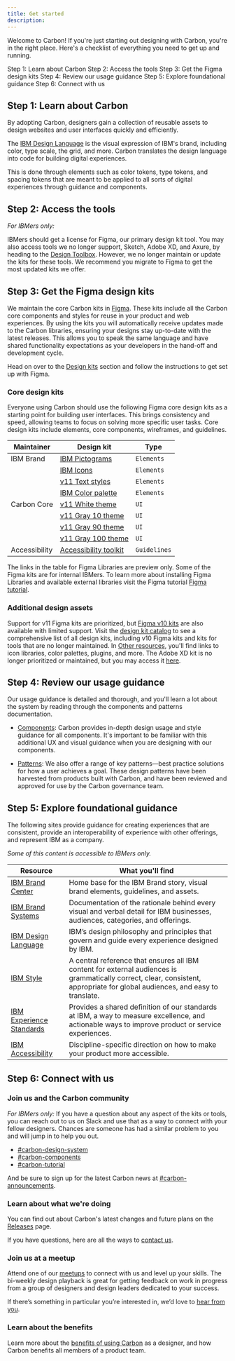 ```yaml
---
title: Get started
description:
---
```


<PageDescription>

Welcome to Carbon! If you're just starting out designing with Carbon, you're in
the right place. Here's a checklist of everything you need to get up and
running.

</PageDescription>

<AnchorLinks>

<AnchorLink>Step 1: Learn about Carbon</AnchorLink>
<AnchorLink>Step 2: Access the tools</AnchorLink>
<AnchorLink>Step 3: Get the Figma design kits</AnchorLink>
<AnchorLink>Step 4: Review our usage guidance</AnchorLink>
<AnchorLink>Step 5: Explore foundational guidance</AnchorLink>
<AnchorLink>Step 6: Connect with us</AnchorLink>

</AnchorLinks>

## Step 1: Learn about Carbon

By adopting Carbon, designers gain a collection of reusable assets to design
websites and user interfaces quickly and efficiently.

The [IBM Design Language](https://www.ibm.com/design/language/) is the visual
expression of IBM's brand, including color, type scale, the grid, and more.
Carbon translates the design language into code for building digital
experiences.

This is done through elements such as color tokens, type tokens, and spacing
tokens that are meant to be applied to all sorts of digital experiences through
guidance and components.

## Step 2: Access the tools

_For IBMers only:_

IBMers should get a license for Figma, our primary design kit tool. You may also
access tools we no longer support, Sketch, Adobe XD, and Axure, by heading to
the [Design Toolbox](https://w3.ibm.com/design/toolbox/). However, we no longer
maintain or update the kits for these tools. We recommend you migrate to Figma
to get the most updated kits we offer.

<Row className="resource-card-group">

<Column colLg={4} colMd={4} noGutterSm>
  <ResourceCard
    subTitle="Get Figma"
    href="https://w3.ibm.com/design/toolbox/?&_ga=2.49792614.1500760159.1682969477-2020417520.1680805833#/ui-design-tools/figma/README"
    actionIcon="launch">
    <MdxIcon name="figma" />
  </ResourceCard>
</Column>
</Row>

## Step 3: Get the Figma design kits

We maintain the core Carbon kits in [Figma](/designing/kits/figma). These kits
include all the Carbon core components and styles for reuse in your product and
web experiences. By using the kits you will automatically receive updates made
to the Carbon libraries, ensuring your designs stay up-to-date with the latest
releases. This allows you to speak the same language and have shared
functionality expectations as your developers in the hand-off and development
cycle.

Head on over to the [Design kits](/designing/kits/figma) section and follow the
instructions to get set up with Figma.

### Core design kits

Everyone using Carbon should use the following Figma core design kits as a
starting point for building user interfaces. This brings consistency and speed,
allowing teams to focus on solving more specific user tasks. Core design kits
include elements, core components, wireframes, and guidelines.

| Maintainer    | Design kit                                                                                                                     | Type         |
| ------------- | ------------------------------------------------------------------------------------------------------------------------------ | ------------ |
| IBM Brand     | [IBM Pictograms](https://www.figma.com/community/file/1089047716352012639/Pictograms---IBM-Design-Language)                    | `Elements`   |
|               | [IBM Icons](https://www.figma.com/community/file/1089055340263947620/Icons---IBM-Design-Language)                              | `Elements`   |
|               | [v11 Text styles](https://www.figma.com/community/file/1127113732861637625/(v11)-Text-Styles---IBM-Design-Language)            | `Elements`   |
|               | [IBM Color palette](https://www.figma.com/community/file/1089055766693968230/Color-Styles---IBM-Design-Language)               | `Elements`   |
| Carbon Core   | [v11 White theme](https://www.figma.com/community/file/1157761560874207208/(v11)-White-Theme---Carbon-Design-System)           | `UI`         |
|               | [v11 Gray 10 theme](https://www.figma.com/community/file/1157763433354586090/(v11)-Gray-10-Theme---Carbon-Design-System)       | `UI`         |
|               | [v11 Gray 90 theme](https://www.figma.com/community/file/1157763622355802091/(v11)-Gray-90-Theme---Carbon-Design-System)       | `UI`         |
|               | [v11 Gray 100 theme](https://www.figma.com/community/file/1157763881353486317/(v11)-Gray-100-Theme---Carbon-Design-System)     | `UI`         |
| Accessibility | [Accessibility toolkit](https://www.figma.com/community/file/1118184491812988116/IBM-Accessibility-Design-Kit)                 | `Guidelines` |

The links in the table for Figma Libraries are preview only. Some of the Figma
kits are for internal IBMers. To learn more about installing Figma Libraries and
available external libraries visit the Figma tutorial
[Figma tutorial](/designing/kits/figma).

### Additional design assets

Support for v11 Figma kits are prioritized, but
[Figma v10 kits](https://next.carbondesignsystem.com/design-kits?q=v10&tool[]=figma)
are also available with limited support. Visit the
[design kit catalog](https://next.carbondesignsystem.com/design-kits) to see a
comprehensive list of all design kits, including v10 Figma kits and kits for
tools that are no longer maintained. In
[Other resources](/designing/design-resources/), you'll find links to icon
libraries, color palettes, plugins, and more. The Adobe XD kit is no longer
prioritized or maintained, but you may access it
[here](https://github.com/IBM/design-kit/tree/master/Adobe%20XD).

## Step 4: Review our usage guidance

Our usage guidance is detailed and thorough, and you'll learn a lot about the
system by reading through the components and patterns documentation.

- [Components](/components/overview): Carbon provides in-depth design usage and
  style guidance for all components. It's important to be familiar with this
  additional UX and visual guidance when you are designing with our components.

- [Patterns](/patterns/overview): We also offer a range of key patterns—best
  practice solutions for how a user achieves a goal. These design patterns have
  been harvested from products built with Carbon, and have been reviewed and
  approved for use by the Carbon governance team.

## Step 5: Explore foundational guidance

The following sites provide guidance for creating experiences that are
consistent, provide an interoperability of experience with other offerings, and
represent IBM as a company.

_Some of this content is accessible to IBMers only._

| **Resource**                                                                                                                | **What you'll find**                                                                                                                                                          |
| --------------------------------------------------------------------------------------------------------------------------- | ----------------------------------------------------------------------------------------------------------------------------------------------------------------------------- |
| [IBM Brand Center](https://www.ibm.com/brand/)                                                                              | Home base for the IBM Brand story, visual brand elements, guidelines, and assets.                                                                                             |
| [IBM Brand Systems](https://www.ibm.com/brand/experience-guides)                                                            | Documentation of the rationale behind every visual and verbal detail for IBM businesses, audiences, categories, and offerings.                                                |
| [IBM Design Language](https://www.ibm.com/design/language/)                                                                 | IBM’s design philosophy and principles that govern and guide every experience designed by IBM.                                                                                |
| [IBM Style](https://ibmdocs-test.mybluemix.net/docs/en/ibm-style?_ga=2.139068405.716538948.1649782752-687898146.1623775061) | A central reference that ensures all IBM content for external audiences is grammatically correct, clear, consistent, appropriate for global audiences, and easy to translate. |
| [IBM Experience Standards](https://w3.ibm.com/design/experience-standards/)                                                 | Provides a shared definition of our standards at IBM, a way to measure excellence, and actionable ways to improve product or service experiences.                             |
| [IBM Accessibility](https://www.ibm.com/able/)                                                                              | Discipline-specific direction on how to make your product more accessible.                                                                                                    |

## Step 6: Connect with us

### Join us and the Carbon community

_For IBMers only:_ If you have a question about any aspect of the kits or tools,
you can reach out to us on Slack and use that as a way to connect with your
fellow designers. Chances are someone has had a similar problem to you and will
jump in to help you out.

- [#carbon-design-system](https://ibm-studios.slack.com/messages/C0M053VPT/)
- [#carbon-components](https://ibm-studios.slack.com/archives/C046Y0YUD)
- [#carbon-tutorial](https://ibm-studios.slack.com/archives/CJUGA7P6H)

And be sure to sign up for the latest Carbon news at
[#carbon-announcements](https://ibm-studios.slack.com/archives/CJ35H36MP).

### Learn about what we're doing

You can find out about Carbon's latest changes and future plans on the
[Releases](/all-about-carbon/releases/) page.

If you have questions, here are all the ways to [contact us](/help/contact-us).

### Join us at a meetup

Attend one of our [meetups](/whats-happening/meetups) to connect with us and
level up your skills. The bi-weekly design playback is great for getting
feedback on work in progress from a group of designers and design leaders
dedicated to your success.

If there’s something in particular you’re interested in, we’d love to
[hear from you](https://github.com/carbon-design-system/carbon-website/issues/new/choose).

### Learn about the benefits

Learn more about the
[benefits of using Carbon](/all-about-carbon/who-uses-carbon/) as a designer,
and how Carbon benefits all members of a product team.
